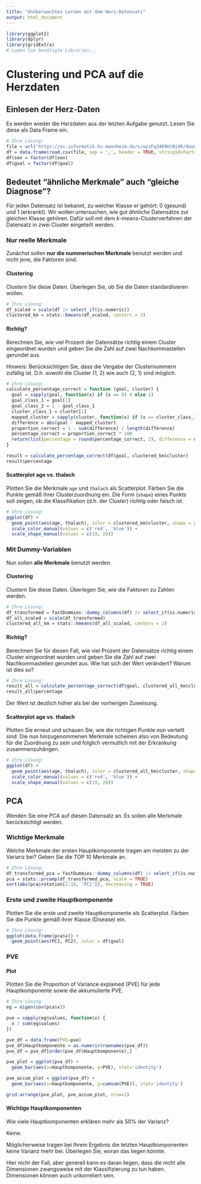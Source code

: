```yaml
---
title: "Unüberwachtes Lernen mit dem Herz-Datensatz"
output: html_document
---
```


```r
library(ggplot2)
library(dplyr)
library(gridExtra)
# Laden Sie benötigte Libraries...
```

# Clustering und PCA auf die Herzdaten

## Einlesen der Herz-Daten

Es werden wieder die Herzdaten aus der letzten Aufgabe genutzt. Lesen Sie diese als Data Frame ein.

```r
# Ihre Lösung:
file = url('https://oc.informatik.hs-mannheim.de/s/wyzFq34K9HiNjXR/download')
df = data.frame(read.csv(file, sep = ',', header = TRUE, stringsAsFactors = TRUE))
df$sex = factor(df$sex)
df$goal = factor(df$goal)
```

## Bedeutet "ähnliche Merkmale" auch "gleiche Diagnose"?

Für jeden Datensatz ist bekannt, zu welcher Klasse er gehört: 0 (gesund) und 1 (erkrankt). Wir wollen untersuchen, wie gut _ähnliche_ Datensätze zur gleichen Klasse gehören. Dafür soll mit dem $k$-means-Clusterverfahren der Datensatz in zwei Cluster eingeteilt werden.

### Nur reelle Merkmale

Zunächst sollen **nur die nummerischen Merkmale** benutzt werden und nicht jene, die Faktoren sind.

#### Clustering

Clustern Sie diese Daten. Überlegen Sie, ob Sie die Daten standardisieren wollen.

```r
# Ihre Lösung:
df_scaled = scale(df |> select_if(is.numeric))
clustered_km = stats::kmeans(df_scaled, centers = 2)
```

#### Richtig?

Berechnen Sie, wie viel Prozent der Datensätze richtig einem Cluster eingeordnet wurden und geben Sie die Zahl auf zwei Nachkommastellen gerundet aus.

Hinweis: Berücksichtigen Sie, dass die Vergabe der Clusternummern zufällig ist. D.h. sowohl die Cluster (1, 2) wie auch (2, 1) sind möglich.

```r
# Ihre Lösung:
calculate_percentage_correct = function (goal, cluster) {
  goal = sapply(goal, function(x) if (x == 0) 0 else 1)
  goal_class_1 = goal[1]
  goal_class_2 = 1 - goal_class_1
  cluster_class_1 = cluster[1]
  mapped_cluster = sapply(cluster, function(x) if (x == cluster_class_1) goal_class_1 else goal_class_2)
  difference = abs(goal - mapped_cluster)
  proportion_correct = 1 - sum(difference) / length(difference)
  percentage_correct = proportion_correct * 100
  return(list(percentage = round(percentage_correct, 2), difference = difference))
}

result = calculate_percentage_correct(df$goal, clustered_km$cluster)
result$percentage
```

#### Scatterplot age vs. thalach

Plotten Sie die Merkmale `age` und `thalach` als Scatterplot. Färben Sie die Punkte gemäß ihrer Clusterzuordnung ein. Die Form (`shape`) eines Punkts soll zeigen, ob die Klassifikation (d.h. der Cluster) richtig oder falsch ist.

```r
# Ihre Lösung:
ggplot(df) +
  geom_point(aes(age, thalach), color = clustered_km$cluster, shape = result$difference) +
  scale_color_manual(values = c('red', 'blue')) + 
  scale_shape_manual(values = c(19, 20))
```


### Mit Dummy-Variablen

Nun sollen **alle Merkmale** benutzt werden.

#### Clustering

Clustern Sie diese Daten. Überlegen Sie, wie die Faktoren zu Zahlen werden.

```r
# Ihre Lösung:
df_transformed = fastDummies::dummy_columns(df) |> select_if(is.numeric)
df_all_scaled = scale(df_transformed)
clustered_all_km = stats::kmeans(df_all_scaled, centers = 2)
```

#### Richtig?

Berechnen Sie für diesen Fall, wie viel Prozent der Datensätze richtig einem Cluster eingeordnet wurden und geben Sie die Zahl auf zwei Nachkommastellen gerundet aus. Wie hat sich der Wert verändert? Warum ist dies so?

```r
# Ihre Lösung:
result_all = calculate_percentage_correct(df$goal, clustered_all_km$cluster)
result_all$percentage
```
Der Wert ist deutlich höher als bei der vorherigen Zuweisung.

#### Scatterplot age vs. thalach

Plotten Sie erneut und schauen Sie, wie die richtigen Punkte nun verteilt sind. Die nun hinzugenommenen Merkmale scheinen also von Bedeutung für die Zuordnung zu sein und folglich vermutlich mit der Erkrankung zusammenzuhängen.

```r
# Ihre Lösung:
ggplot(df) +
  geom_point(aes(age, thalach), color = clustered_all_km$cluster, shape = result_all$difference) +
  scale_color_manual(values = c('red', 'blue')) + 
  scale_shape_manual(values = c(19, 20))
```

## PCA

Wenden Sie eine PCA auf diesen Datensatz an. Es sollen alle Merkmale berücksichtigt werden.

### Wichtige Merkmale

Welche Merkmale der ersten Hauptkomponente tragen am meisten zu der Varianz bei? Geben Sie die TOP 10 Merkmale an.

```r
# Ihre Lösung:
df_transformed_pca = fastDummies::dummy_columns(df) |> select_if(is.numeric)
pca = stats::prcomp(df_transformed_pca, scale = TRUE)
sort(abs(pca$rotation[1:10, 'PC1']), decreasing = TRUE)
```

### Erste und zweite Hauptkomponente

Plotten Sie die erste und zweite Hauptkomponente als Scatterplot. Färben Sie die Punkte gemäß ihrer Klasse (Disease) ein.

```r
# Ihre Lösung:
ggplot(data.frame(pca$x)) +
  geom_point(aes(PC1, PC2), color = df$goal)
```

### PVE

#### Plot

Plotten Sie die Proportion of Variance explained (PVE) für jede Hauptkomponente sowie die akkumulierte PVE.

```r
# Ihre Lösung
eg = eigen(cov(pca$x))

pve = sapply(eg$values, function(x) {
  x / sum(eg$values)
})

pve_df = data.frame(PVE=pve)
pve_df$Hauptkomponente = as.numeric(rownames(pve_df))
pve_df = pve_df[order(pve_df$Hauptkomponente),]

pve_plot = ggplot(pve_df) +
  geom_bar(aes(x=Hauptkomponente, y=PVE), stat='identity')

pve_accum_plot = ggplot(pve_df) +
  geom_bar(aes(x=Hauptkomponente, y=cumsum(PVE)), stat='identity')

grid.arrange(pve_plot, pve_accum_plot, nrow=1)
```

#### Wichtige Hauptkomponenten

Wie viele Hauptkomponenten erklären mehr als 50% der Varianz?

Keine.

Möglicherweise tragen bei Ihrem Ergebnis die letzten Hauptkomponenten keine Varianz mehr bei. Überlegen Sie, woran das liegen könnte.

Hier nicht der Fall, aber generell kann es daran liegen, dass die nicht alle Dimensionen zwangsweise mit der Klassifizierung zu tun haben. Dimensionen können auch unkorreliert sein.


